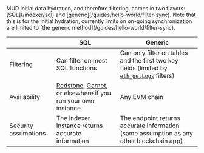 
<Callout type="info">
MUD initial data hydration, and therefore filtering, comes in two flavors: [SQL](/indexer/sql) and [generic](/guides/hello-world/filter-sync).
Note that this is for the initial hydration, currently limits on on-going synchronization are limited to [the generic method](/guides/hello-world/filter-sync).

|                      | SQL                                                                                                                                                | Generic                                                                                                                                                   |
| -------------------- | -------------------------------------------------------------------------------------------------------------------------------------------------- | --------------------------------------------------------------------------------------------------------------------------------------------------------- |
| Filtering            | Can filter on most SQL functions                                                                                                                   | Can only filter on tables and the first two key fields (limited by [`eth_getLogs`](https://ethereum.github.io/execution-apis/api-documentation/) filters) |
| Availability         | [Redstone](https://redstone.xyz/docs/network-info), [Garnet](https://garnetchain.com/docs/network-info), or elsewhere if you run your own instance | Any EVM chain                                                                                                                                             |
| Security assumptions | The indexer instance returns accurate information                                                                                                  | The endpoint returns accurate information (same assumption as any other blockchain app)                                                                   |

</Callout>
